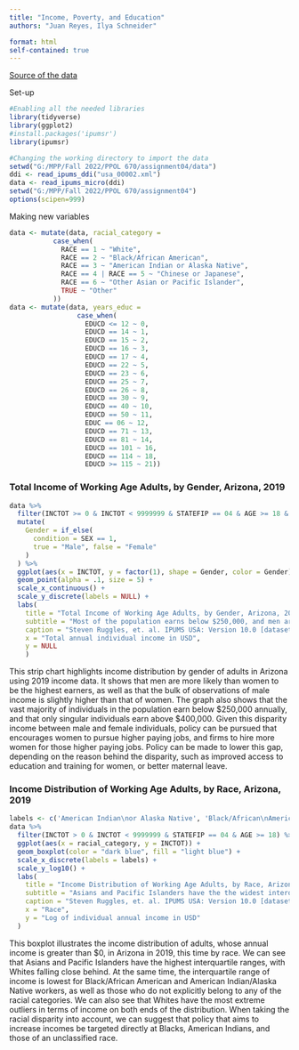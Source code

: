 ```yaml
---
title: "Income, Poverty, and Education"
authors: "Juan Reyes, Ilya Schneider"

format: html
self-contained: true
---
```


[Source of the data](https://usa.ipums.org/usa/index.shtml)

Set-up
```r
#Enabling all the needed libraries
library(tidyverse)
library(ggplot2)
#install.packages('ipumsr')
library(ipumsr)

#Changing the working directory to import the data
setwd("G:/MPP/Fall 2022/PPOL 670/assignment04/data")
ddi <- read_ipums_ddi("usa_00002.xml")
data <- read_ipums_micro(ddi)
setwd("G:/MPP/Fall 2022/PPOL 670/assignment04")
options(scipen=999)
```

Making new variables
```r
data <- mutate(data, racial_category = 
           case_when(
             RACE == 1 ~ "White",
             RACE == 2 ~ "Black/African American",
             RACE == 3 ~ "American Indian or Alaska Native",
             RACE == 4 | RACE == 5 ~ "Chinese or Japanese",
             RACE == 6 ~ "Other Asian or Pacific Islander",
             TRUE ~ "Other"
           ))
data <- mutate(data, years_educ = 
                 case_when(
                   EDUCD <= 12 ~ 0, 
                   EDUCD == 14 ~ 1, 
                   EDUCD == 15 ~ 2, 
                   EDUCD == 16 ~ 3, 
                   EDUCD == 17 ~ 4, 
                   EDUCD == 22 ~ 5, 
                   EDUCD == 23 ~ 6, 
                   EDUCD == 25 ~ 7, 
                   EDUCD == 26 ~ 8, 
                   EDUCD == 30 ~ 9, 
                   EDUCD == 40 ~ 10, 
                   EDUCD == 50 ~ 11, 
                   EDUC == 06 ~ 12, 
                   EDUCD == 71 ~ 13, 
                   EDUCD == 81 ~ 14, 
                   EDUCD == 101 ~ 16, 
                   EDUCD == 114 ~ 18, 
                   EDUCD >= 115 ~ 21))
```


### Total Income of Working Age Adults, by Gender, Arizona, 2019
```r
data %>%
  filter(INCTOT >= 0 & INCTOT < 9999999 & STATEFIP == 04 & AGE >= 18 & years_educ <= 12) %>%
  mutate(
    Gender = if_else(
      condition = SEX == 1,
      true = "Male", false = "Female"
    )
  ) %>%
  ggplot(aes(x = INCTOT, y = factor(1), shape = Gender, color = Gender)) +
  geom_point(alpha = .1, size = 5) +
  scale_x_continuous() +
  scale_y_discrete(labels = NULL) +
  labs(
    title = "Total Income of Working Age Adults, by Gender, Arizona, 2019",
    subtitle = "Most of the population earns below $250,000, and men are more likely than women to\nhave high enough incomes to be outliers.",
    caption = "Steven Ruggles, et. al. IPUMS USA: Version 10.0 [dataset]. Minneapolis,\nMN: IPUMS, 2020. https://doi.org/10.18128/D010.V10.0",
    x = "Total annual individual income in USD",
    y = NULL
    )
```

This strip chart highlights income distribution by gender of adults in Arizona using 2019 income data. It shows that men are more likely than women to be the highest earners, as well as that the bulk of observations of male income is slightly higher than that of women. The graph also shows that the vast majority of individuals in the population earn below $250,000 annually, and that only singular individuals earn above $400,000. Given this disparity income between male and female individuals, policy can be pursued that encourages women to pursue higher paying jobs, and firms to hire more women for those higher paying jobs. Policy can be made to lower this gap, depending on the reason behind the disparity, such as improved access to education and training for women, or better maternal leave.

### Income Distribution of Working Age Adults, by Race, Arizona, 2019
```r
labels <- c('American Indian\nor Alaska Native', 'Black/African\nAmerican', 'Chinese or\nJapanese', 'Other', 'Other Asian or\nPacific Islander', 'White')
data %>%
  filter(INCTOT > 0 & INCTOT < 9999999 & STATEFIP == 04 & AGE >= 18) %>%
  ggplot(aes(x = racial_category, y = INCTOT)) +
  geom_boxplot(color = "dark blue", fill = "light blue") +
  scale_x_discrete(labels = labels) +
  scale_y_log10() +
  labs(
    title = "Income Distribution of Working Age Adults, by Race, Arizona, 2019",
    subtitle = "Asians and Pacific Islanders have the the widest interquartile ranges, while\nAmerican Indians have the narrowest, despite having many outlying high-earners.",
    caption = "Steven Ruggles, et. al. IPUMS USA: Version 10.0 [dataset]. Minneapolis,\nMN: IPUMS, 2020. https://doi.org/10.18128/D010.V10.0",
    x = "Race",
    y = "Log of individual annual income in USD"
  )
```
This boxplot illustrates the income distribution of adults, whose annual income is greater than $0, in Arizona in 2019, this time by race. We can see that Asians and Pacific Islanders have the highest interquartile ranges, with Whites falling close behind. At the same time, the interquartile range of income is lowest for Black/African American and American Indian/Alaska Native workers, as well as those who do not explicitly belong to any of the racial categories. We can also see that Whites have the most extreme outliers in terms of income on both ends of the distribution. When taking the racial disparity into account, we can suggest that policy that aims to increase incomes be targeted directly at Blacks, American Indians, and those of an unclassified race.